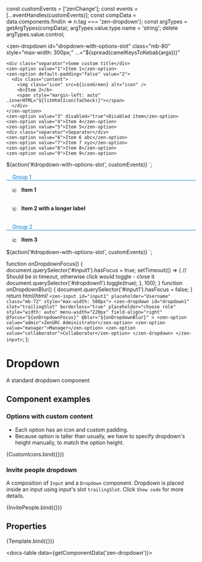 
const customEvents = ['zenChange'];
const events = [...eventHandles(customEvents)];
const compData = data.components.find(n => n.tag === 'zen-dropdown');
const argTypes = getArgTypes(compData);
argTypes.value.type.name = 'string';
delete argTypes.value.control;

<Meta title="Forms/Dropdown" component="zen-dropdown" argTypes={argTypes} />

  <style>
    .icon {
      height: 1rem;
      margin-right: 0.5rem;
    }
    .content {
      display: flex;
      align-items: center;
      padding: 1rem;
    }
    .separator {
      margin-top: 1rem;
      border-bottom: 1px solid;
      color: #0078cd;
      padding: 0 1rem;
    }
    ${styles}
  </style>
  <zen-dropdown
    id="dropdown-with-options-slot"
    class="mb-80"
    style="max-width: 300px;"
    ...="${spread(camelKeysToKebab(args))}"
  >
    <div class="separator">Some custom title</div>
    <zen-option value="1">Item 1</zen-option>
    <zen-option default-padding="false" value="2">
      <div class="content">
        <img class="icon" src=${iconGreen} alt="icon" />
        <b>Item 2</b>
        <span style="margin-left: auto" .innerHTML="${litHtmlIcon(faCheck)}"></span>
      </div>
    </zen-option>
    <zen-option value="3" disabled="true">Disabled item</zen-option>
    <zen-option value="4">Item 4</zen-option>
    <zen-option value="5">Item 5</zen-option>
    <div class="separator">Separator</div>
    <zen-option value="6">Item 6 abc</zen-option>
    <zen-option value="7">Item 7 xyz</zen-option>
    <zen-option value="8">Item 8</zen-option>
    <zen-option value="9">Item 9</zen-option>
  </zen-dropdown>
  ${action('#dropdown-with-options-slot', customEvents)}
`;

  <style>
    .icon {
      height: 1rem;
      margin-right: 0.5rem;
    }
    .content {
      width: 100%;
      display: flex;
      align-items: center;
      padding: 1rem;
    }
    .separator {
      margin-top: 1rem;
      border-bottom: 1px solid;
      color: #0078cd;
      padding: 0 1rem;
    }
    ${styles}
  </style>
  <zen-dropdown id="dropdown-with-options-slot" class="mb-80" style="min-height: 3.2rem; max-width: 300px;">
    <div class="separator">Group 1</div>
    <zen-option default-padding="false" value="1">
      <div class="content">
        <img class="icon" src=${iconGreen} alt="icon" />
        <b>Item 1</b>
        <span style="margin-left: auto" .innerHTML="${litHtmlIcon(faCheck)}"></span>
      </div>
    </zen-option>
    <zen-option default-padding="false" value="2">
      <div class="content">
        <img class="icon" src=${iconBlue} alt="icon" />
        <b>Item 2 with a longer label</b>
        <span style="margin-left: auto" .innerHTML="${litHtmlIcon(faCheck)}"></span>
      </div>
    </zen-option>
    <div class="separator">Group 2</div>
    <zen-option default-padding="false" value="3">
      <div class="content">
        <img class="icon" src=${iconRed} alt="icon" />
        <b>Item 3</b>
        <span style="margin-left: auto" .innerHTML="${litHtmlIcon(faCheck)}"></span>
      </div>
    </zen-option>
  </zen-dropdown>
  ${action('#dropdown-with-options-slot', customEvents)}
`;

  function onDropdownFocus() {
    document.querySelector('#input1').hasFocus = true;
    setTimeout(() => {
      // Should be in timeout, otherwise click would toggle - close it
      document.querySelector('#dropdown1').toggle(true);
    }, 100);
  }
  function onDropdownBlur() {
    document.querySelector('#input1').hasFocus = false;
  }
  return html/*html*/ `<zen-input id="input1" placeholder="Username" class="mb-72" style="max-width: 500px">
    <zen-dropdown
      id="dropdown1"
      slot="trailingSlot"
      borderless="true"
      placeholder="choose role"
      style="width: auto"
      menu-width="220px"
      field-align="right"
      @focus="${onDropdownFocus}"
      @blur="${onDropdownBlur}"
    >
      <zen-option value="admin">ZenGRC Administrator</zen-option>
      <zen-option value="manager">Manager</zen-option>
      <zen-option value="collaborator">Collaborator</zen-option>
    </zen-dropdown>
  </zen-input>`;
};

# Dropdown

A standard dropdown component

## Component examples

### Options with custom content

- Each option has an icon and custom padding.
- Because option is taller than usually, we have to specify dropdown's height manually, to match the option height.

<Canvas>
  <Story name="button">{CustomIcons.bind({})}</Story>
</Canvas>

### Invite people dropdown

A composition of `Input` and a `Dropdown` component. Dropdown is placed inside an input using input's slot `trailingSlot`.
Click `Show code` for more details.

<Canvas>
  <Story name="InvitePeople">{InvitePeople.bind({})}</Story>
</Canvas>

## Properties

<Canvas>
  <Story
    name="default"
    args={{
      ...getDefaultArgs(argTypes),
      value: '2',
    }}
  >
    {Template.bind({})}
  </Story>
</Canvas>

<Props story="default" />

<docs-table data={getComponentData('zen-dropdown')}></docs-table>
